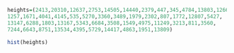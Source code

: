 ```{r}
heights=(2413,20310,12637,2753,14505,14440,2379,447,345,4784,13803,12668,1235,
1257,1671,4041,4145,535,5270,3360,3489,1979,2302,807,1772,12807,5427,
13147,6288,1803,13167,5343,6684,3508,1549,4975,11249,3213,811,3560,
7244,6643,8751,13534,4395,5729,14417,4863,1951,13809)

hist(heights)
```

